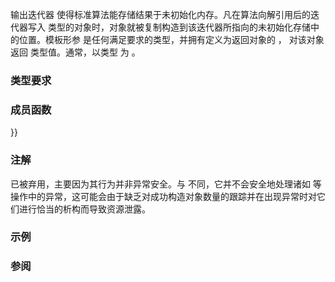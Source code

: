 {{cpp/title|raw_storage_iterator}}
{{cpp/memory/raw_storage_iterator/navbar}}
{{dcl begin}}
{{dcl header|memory}}
{{dcl rev begin}}
{{dcl|until=c++17|1=
template&lt; class OutputIt, class T &gt;
class raw_storage_iterator
    : public std::iterator&lt;std::output_iterator_tag, void, void, void, void&gt;;
}}
{{dcl|since=c++17|deprecated=c++17|removed=c++20|1=
template&lt; class OutputIt, class T &gt;
class raw_storage_iterator;
}}
{{dcl rev end}}
{{dcl end}}

输出迭代器 {{tt|std::raw_storage_iterator}} 使得标准算法能存储结果于未初始化内存。凡在算法向解引用后的迭代器写入 {{tt|T}} 类型的对象时，对象就被复制构造到该迭代器所指向的未初始化存储中的位置。模板形参 {{tt|OutputIt}} 是任何满足{{named req|OutputIterator}}要求的类型，并拥有定义为返回对象的 {{c|operator*}}，{{c|operator&amp;}} 对该对象返回 {{tt|T*}} 类型值。通常，以类型 {{tt|T*}} 为 {{tt|OutputIt}}。

===类型要求===
{{par begin}}
{{par req named|OutputIt|OutputIterator}}
{{par end}}

===成员函数===
{{dsc begin}}
{{dsc inc|cpp/memory/raw_storage_iterator/dsc constructor}}
{{dsc inc|cpp/memory/raw_storage_iterator/dsc operator{{=}}}}
{{dsc inc|cpp/memory/raw_storage_iterator/dsc operator*}}
{{dsc inc|cpp/memory/raw_storage_iterator/dsc operator_arith}}
{{dsc inc|cpp/memory/raw_storage_iterator/dsc base}}
{{dsc end}}

{{cpp/iterator/iterator/inherit|std::output_iterator_tag|void|void|void|void}}

===注解===
{{tt|std::raw_storage_iterator}} 已被弃用，主要因为其行为并非异常安全。与 {{lc|std::uninitialized_copy}} 不同，它并不会安全地处理诸如 {{lc|std::copy}} 等操作中的异常，这可能会由于缺乏对成功构造对象数量的跟踪并在出现异常时对它们进行恰当的析构而导致资源泄露。

===示例===
{{example
|code=
#include &lt;algorithm&gt;
#include &lt;iostream&gt;
#include &lt;memory&gt;
#include &lt;string&gt;

int main()
{
    const std::string s[] = {"This", "is", "a", "test", "."};
    std::string* p = std::allocator&lt;std::string&gt;().allocate(5);
 
    std::copy(std::begin(s), std::end(s),
              std::raw_storage_iterator&lt;std::string*, std::string&gt;(p));
 
    for (std::string* i = p; i != p + 5; ++i)
    {
        std::cout &lt;&lt; *i &lt;&lt; '\n';
        i-&gt;~basic_string&lt;char&gt;();
    }
    std::allocator&lt;std::string&gt;().deallocate(p, 5);
}
|output=
This
is
a
test
.
}}

===参阅===
{{dsc begin}}
{{dsc inc|cpp/memory/dsc allocator_traits}}
{{dsc inc|cpp/memory/dsc scoped_allocator_adaptor}}
{{dsc inc|cpp/memory/dsc uses_allocator}}
{{dsc end}}

{{langlinks|de|en|es|fr|it|ja|pt|ru}}